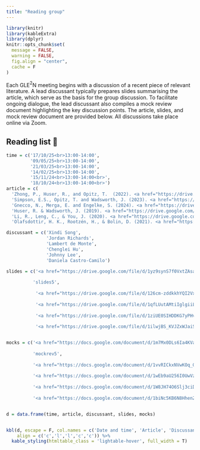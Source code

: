```yaml
---
title: "Reading group"
---
```

```r
library(knitr)
library(kableExtra)
library(dplyr)
knitr::opts_chunk$set(
  message = FALSE, 
  warning = FALSE,
  fig.align = "center",
  cache = F
)

```
<style>
  table th, table td {
    white-space: nowrap;
  }
  table th:nth-child(1), table td:nth-child(1) { width: 2cm; }
  table th:nth-child(2), table td:nth-child(2) { width: 5cm; }
  table th:nth-child(3), table td:nth-child(3) { width: 2cm; }
  table th:nth-child(4), table td:nth-child(4) { width: 2cm; }
  table th:nth-child(5), table td:nth-child(5) { width: 2cm; }
</style>

Each GLE$^2$N meeting begins with a discussion of a recent piece of relevant literature. A lead discussant typically prepares slides summarising the article, which serve as the basis for the group discussion. To facilitate ongoing dialogue, the lead discussant also compiles a mock review document highlighting the key discussion points. The article, slides, and mock review document are provided below. All discussions take place online via Zoom.

## Reading list 📝
```r
time = c('17/10/25<br>13:00-14:00',
         '09/05/25<br>13:00-14:00',
         '21/03/25<br>13:00-14:00',
         '14/02/25<br>13:00-14:00',
         '15/11/24<br>13:00-14:00<br>',
         '18/10/24<br>13:00-14:00<br>')
article = c(
  'Zhong, P., Huser, R., and Opitz, T.  (2022). <a href="https://drive.google.com/file/d/18lSyHClVl0hYQHsA7oi-YkdEbRwXTBGX/view?usp=sharing" target="_blank">Modeling nonstationary temperature maxima <br>based on extremal dependence changing with event magnitude</a>, <em>The Annals of Applied <br>Statistics</em>, 16(1), 272-299.',
  'Simpson, E.S., Opitz, T. and Wadsworth, J. (2023). <a href="https://drive.google.com/file/d/1WKfGOUn_z4rWUqUfBIsI5jtakE27QafR/view?usp=sharing" target="_blank">High-dimensional modeling of spatial <br>and spatio-temporal conditional extremes using INLA and Gaussian Markov random fields</a>, <br><em>Extremes</em>, 26, 669–713.',
  'Gnecco, N., Merga, E. and Engelke, S. (2024). <a href="https://drive.google.com/file/d/1M2WjpOO0moccyxrLhs-Nq3y9_lkP8rgK/view?usp=sharing" target="_blank">Extremal Random Forests</a>. <em>Journal of the <br>American Statistical Association</em>, 119(548), pp.3059–3072, 82–95.',
  'Huser, R. & Wadsworth, J. (2019). <a href="https://drive.google.com/file/d/1wj2v60i9AZSbmcMRIJ1C59dCxnHyTxlP/view?usp=sharing" target="_blank">Modeling Spatial Processes with Unknown Extremal<br>Dependence Class</a>, <em>Journal of the American Statistical Association</em>, 114(525), 434–444.',
  'Li, R., Leng, C., & You, J. (2020). <a href="https://drive.google.com/file/d/1pnrSgfoF4xaHRdhWDoWHGL7OfRWrgyos/view?usp=sharing" target="_blank">Semiparametric Tail Index Regression</a>. <em>Journal of Business</em><br>&<em>Economic Statistics</em>, 40(1), 82–95.',
  'Olafsdottir, H. K., Rootzén, H., & Bolin, D. (2021). <a href="https://drive.google.com/file/d/1SDMxewRKqTujifQkXDTLoerxDuoVDrPI/view?usp=sharing" target="_blank">Extreme rainfall events in the<br>Northeastern United States become more frequent with rising temperatures, but their<br>intensity distribution remains stable</a>. <em>Journal of Climate</em>, 34(22), 8863-8877.')

discussant = c('Xindi Song',
               'Jordan Richards',
               'Lambert de Monte',
               'Chenglei Hu',
               'Johnny Lee',
               'Daniela Castro-Camilo')

slides = c('<a href="https://drive.google.com/file/d/1yz9synS7f0VxtZAsabBvK4DCc7Yf0rha/view?usp=sharing" target="_blank">slides6</a>',
           
          'slides5',
           
           '<a href="https://drive.google.com/file/d/126cm-zddkkhYQI2VxEY8chhgFPnUKgVc/view?usp=sharing" target="_blank">slides3</a>',
           
           '<a href="https://drive.google.com/file/d/1qfLUutAMtiIglgiiLFpF1vdIhyiXdf2_/view?usp=drive_link" target="_blank">slides3</a>',
           
           '<a href="https://drive.google.com/file/d/1ziUE0SIHDDKG7yPHvJHgDI385KFOZMrW/view?usp=sharing" target="_blank">slides2</a>',
           
           '<a href="https://drive.google.com/file/d/1ilwjBS_KVJZxWJaiSYAFYU4_jJovFDEA/view?usp=sharing" target="_blank">slides1</a>')


mocks = c('<a href="https://docs.google.com/document/d/1m7Mx0DLs6Ia4KVaVrgdALk9vFKcM0sV9mcD2DR12r7M/edit?usp=sharing" target="_blank">mockrev6</a>',
          
          'mockrev5',
          
          '<a href="https://docs.google.com/document/d/1vvRICkxNVwKOq_GPV5l7Yu6z1W1McJzKPvQdjYP3WUQ/edit?usp=sharing" target="_blank">mockrev4</a>',
          
          '<a href="https://docs.google.com/document/d/1wEb9aU256I0UwVzR1TztJB2y0NINnlmBc11UtPP9pO8/edit?usp=sharing" target="_blank">mockrev3</a>',
          
          '<a href="https://docs.google.com/document/d/1W8JH74O6Slj3ciDQSUdS5nKQ87ZjdfEzcvzHFsSzU4o/edit?usp=sharing" target="_blank">mockrev2</a>',
          
          '<a href="https://docs.google.com/document/d/1biNc5KB6N8HhenZgOqCDYQBZvIHmNwtfTSOy65XojY0/edit?usp=sharing" target="_blank">mockrev1</a>')


d = data.frame(time, article, discussant, slides, mocks)


kbl(d, escape = F, col.names = c('Date and time', 'Article', 'Discussant', 'Slides', 'Mock reviews'), 
    align = c('c','l','l','c','c')) %>%
  kable_styling(htmltable_class = 'lightable-hover', full_width = T)


```


